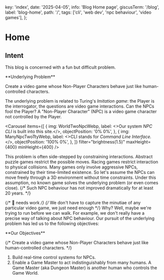   key: 'index',
  date: '2025-04-05',
  info: 'Blog Home page',
  giscusTerm: '/blog',
  label: 'blog-home',
  path: '/',
  tags: ['cli', 'web dev', 'npc behaviour', 'video games'],
};



# Home

## Intent

This blog is concerned with a fun but difficult problem.

<Card id="underlying-problem"> 
**Underlying Problem**

Create a video game whose Non-Player Characters behave just like human-controlled characters.
</Card>

The underlying problem is related to Turing's _Imitation game_:
the Player is the interrogator,
the questions are video game interactions.
Can the NPCs fool the Player? <SideNote> A "Non-Player Character" (NPC) is a video game character not controlled by the Player.</SideNote>

<Carousel
  items={[
    {
      img: WorldTwoNpcWebp,
      label: <>Our system <em>NPC CLI</em> is built into this site.</>,
      objectPosition: '0% 0%',
    },
    {
      img: ManyNpcTwoTtyWebp,
      label: <>CLI stands for <em>Command Line Interface.</em></>,
      objectPosition: '100% 0%',
    },
  ]}
  filter="brightness(1.5)"
  maxHeight={400}
  minHeight={400}
/>

This problem is often side-stepped by constraining interactions.
Abstract puzzle games restrict the possible moves.
Racing games restrict interaction to physical collisions.
Many games only involve aggressive NPCs, constrained by their time-limited existence.
So let's assume the NPCs can move freely through a 3D environment without time constraints.
Under this assumption, no known game solves the underlying problem
(or even comes close).
{/* Such NPC behaviour has not improved dramatically for at least 20 years. */}

{/* 🚧 needs work */}
{/* We don't have to capture the minutiae of any particular video game, we just need enough */}
Why?
Well, maybe we're trying to run before we can walk.
For example, we don't really have a precise way of talking about NPC behaviour.
Our pursuit of the underlying problem has led us to the following objectives:

<Card id="underlying-problem"> 
**Our Objectives**

{/* Create a video game whose Non-Player Characters behave just like human-controlled characters. */}

1. Build real-time control systems for NPCs.
2. Enable a Game Master to act indistinguishably from many humans. <SideNote>A Game Master (aka Dungeon Master) is another human who controls the Game World.</SideNote>
</Card>
